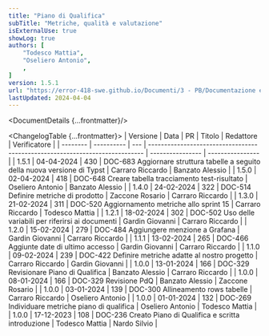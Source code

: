 ```yaml
---
title: "Piano di Qualifica"
subTitle: "Metriche, qualità e valutazione"
isExternalUse: true
showLog: true
authors: [
	"Todesco Mattia",
	"Oseliero Antonio",
	,
]
version: 1.5.1
url: "https://error-418-swe.github.io/Documenti/3 - PB/Documentazione esterna/Piano di Qualifica_v1.5.1.pdf"
lastUpdated: 2024-04-04
---
```



<DocumentDetails {...frontmatter}/>

<ChangelogTable {...frontmatter}>
| Versione | Data       | PR  | Titolo                                                                       | Redattore        | Verificatore     |
| -------- | ---------- | --- | ---------------------------------------------------------------------------- | ---------------- | ---------------- |
| 1.5.1    | 04-04-2024 | 430 | DOC-683 Aggiornare struttura tabelle a seguito della nuova versione di Typst | Carraro Riccardo | Banzato Alessio  |
| 1.5.0    | 02-04-2024 | 418 | DOC-648 Creare tabella tracciamento test-risultato                           | Oseliero Antonio | Banzato Alessio  |
| 1.4.0    | 24-02-2024 | 322 | DOC-514 Definire metriche di prodotto                                        | Zaccone Rosario  | Carraro Riccardo |
| 1.3.0    | 21-02-2024 | 311 | DOC-520 Aggiornamento metriche allo sprint 15                                | Carraro Riccardo | Todesco Mattia   |
| 1.2.1    | 18-02-2024 | 302 | DOC-502 Uso delle variabili per riferirsi ai documenti                       | Gardin Giovanni  | Carraro Riccardo |
| 1.2.0    | 15-02-2024 | 279 | DOC-484 Aggiungere menzione a Grafana                                        | Gardin Giovanni  | Carraro Riccardo |
| 1.1.1    | 13-02-2024 | 265 | DOC-466 Aggiunte date di ultimo accesso                                      | Gardin Giovanni  | Carraro Riccardo |
| 1.1.0    | 09-02-2024 | 239 | DOC-422 Definire metriche adatte al nostro progetto                          | Carraro Riccardo | Gardin Giovanni  |
| 1.0.0    | 13-01-2024 | 166 | DOC-329 Revisionare Piano di Qualifica                                       | Banzato Alessio  | Carraro Riccardo |
| 1.0.0    | 08-01-2024 | 166 | DOC-329 Revisione PdQ                                                        | Banzato Alessio  | Zaccone Rosario  |
| 1.0.0    | 03-01-2024 | 139 | DOC-300 Allineamento rows tabelle                                            | Carraro Riccardo | Oseliero Antonio |
| 1.0.0    | 01-01-2024 | 132 | DOC-269 Individuare metriche piano di qualifica                              | Oseliero Antonio | Todesco Mattia   |
| 1.0.0    | 17-12-2023 | 108 | DOC-236 Creato Piano di Qualifica e scritta introduzione                     | Todesco Mattia   | Nardo Silvio     |
</ChangelogTable>

